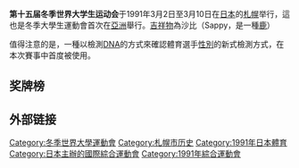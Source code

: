 {{Universiade infobox
| Name = 第十五届冬季世界大学生运动会
| Logo = 
| Size = 
| Optional caption = 
| Nations participating = 
| Athletes participating = 
| Events = 
| Opening ceremony = 3月2日
| Closing ceremony = 3月10日
| Officially opened by = [[日本|日本]][[皇太子|皇太子]][[德仁|德仁]] 
| Athlete's Oath = 
| Judge's Oath = 
| Torch Lighter = 
| Stadium = [[Makomanai_Open_Stadium|Makomanai Open Stadium]]
|previous=[[1989年冬季世界大學生運動會|1989]]
|next=[[1993年冬季世界大學生運動會|1993]]
}}
{{Location map+|Japan|width=250|float=none}
 |alt=Location of Sapporo,Japan
 |caption=札幌在日本的位置
 |places=
  {{Location map~ | Japan  
   | label = 札幌
   | background=white
    | lat_deg = 43.06
    | lon_deg = 141.37}}
    | link=[[札幌|札幌]]
}}

'''第十五届冬季世界大学生运动会'''于1991年3月2日至3月10日在[[日本|日本]]的[[札幌|札幌]]举行，這也是冬季大學生運動會首次在[[亞洲|亞洲]]舉行。[[吉祥物|吉祥物]]為沙比（Sappy，是一種[[鹿|鹿]]）

值得注意的是，一種以檢測[[DNA|DNA]]的方式來確認體育選手[[性別|性別]]的新式檢測方式，在本次賽事中首度被使用。

== 奖牌榜 ==
{{Medals table
 | caption        = 
 | host           = JPN
 | flag_template  = 
 | event          = 
 | team           = 
 | gold_JPN = 11 | silver_JPN = 9 | bronze_JPN = 10 | host_JPN = yes  | name_JPN = {{flagteam|JPN|1947}}
 | gold_KOR = 6 | silver_KOR = 2 | bronze_KOR = 2 | name_KOR = {{flagteam|KOR|1984}}
 | gold_URS = 5 | silver_URS = 7 | bronze_URS = 5
 | gold_PRK = 3 | silver_PRK = 1 | bronze_PRK = 3
 | gold_USA = 2 | silver_USA = 7 | bronze_USA = 3
 | gold_TCH = 2 | silver_TCH = 3 | bronze_TCH = 0
 | gold_AUT = 2 | silver_AUT = 2 | bronze_AUT = 2
 | gold_CHN = 2 | silver_CHN = 1 | bronze_CHN = 3
 | gold_SUI = 2 | silver_SUI = 1 | bronze_SUI = 1
 | gold_GER = 2 | silver_GER = 1 | bronze_GER = 0
 | gold_ITA = 1 | silver_ITA = 2 | bronze_ITA = 2
 | gold_CAN = 1 | silver_CAN = 0 | bronze_CAN = 1
 | gold_FRA = 1 | silver_FRA = 0 | bronze_FRA = 1
 | gold_GBR = 0 | silver_GBR = 2 | bronze_GBR = 1
 | gold_YUG = 0 | silver_YUG = 1 | bronze_YUG = 1
 | gold_ROU = 0 | silver_ROU = 1 | bronze_ROU = 1
 | gold_POL = 0 | silver_POL = 0 | bronze_POL = 2
}}

== 外部链接 ==
{{sport-stub}}

{{世界大學生運動會}}
[[Category:冬季世界大學運動會|Category:冬季世界大學運動會]]
[[Category:札幌市历史|Category:札幌市历史]]
[[Category:1991年日本體育|Category:1991年日本體育]]
[[Category:日本主辦的國際綜合運動會|Category:日本主辦的國際綜合運動會]]
[[Category:1991年綜合運動會|Category:1991年綜合運動會]]